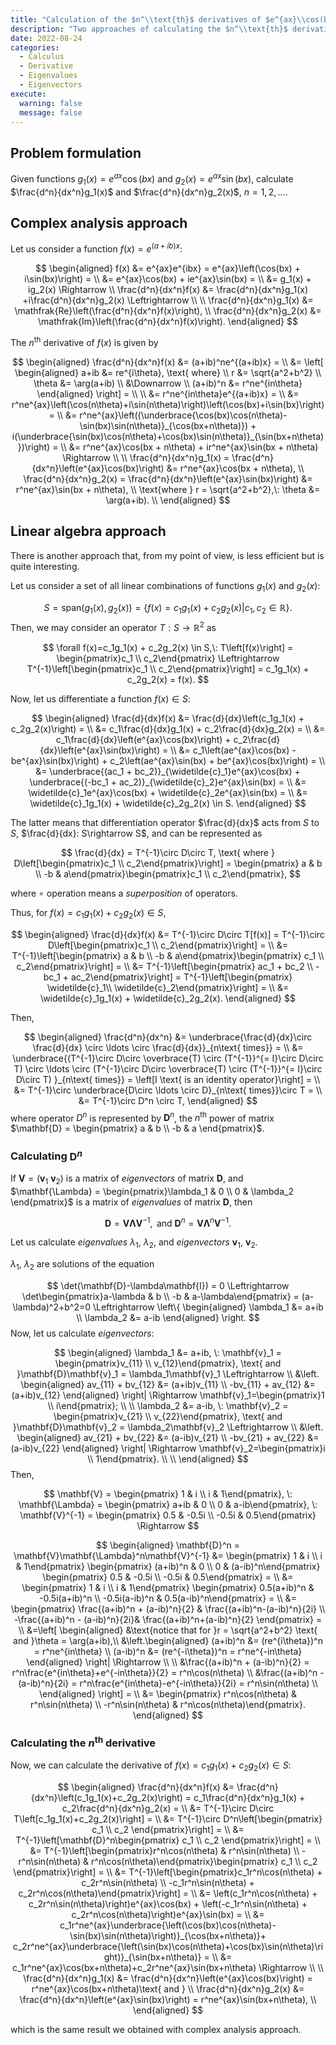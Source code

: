 ```yaml
---
title: "Calculation of the $n^\\text{th}$ derivatives of $e^{ax}\\cos(bx)$ and $e^{ax}\\sin(bx)$"
description: "Two approaches of calculating the $n^\\text{th}$ derivatives: complex analysis and linear algebra techniques."
date: 2022-08-24
categories:
  - Calculus
  - Derivative
  - Eigenvalues
  - Eigenvectors
execute: 
  warning: false
  message: false  
---
```


## Problem formulation

Given functions $g_1(x) = e^{ax}\cos(bx)$ and $g_2(x) = e^{ax}\sin(bx)$, calculate $\frac{d^n}{dx^n}g_1(x)$ and $\frac{d^n}{dx^n}g_2(x)$, $n = 1, 2, \ldots$.

## Complex analysis approach

Let us consider a function $f(x) = e^{(a+ib)x}$:

$$
\begin{aligned}
f(x) &= e^{ax}e^{ibx} = e^{ax}\left(\cos(bx) + i\sin(bx)\right) = \\
&= e^{ax}\cos(bx) + ie^{ax}\sin(bx) = \\
&= g_1(x) + ig_2(x) \Rightarrow \\
\frac{d^n}{dx^n}f(x) &= \frac{d^n}{dx^n}g_1(x) +i\frac{d^n}{dx^n}g_2(x) \Leftrightarrow \\ \\
\frac{d^n}{dx^n}g_1(x) &= \mathfrak{Re}\left(\frac{d^n}{dx^n}f(x)\right), \\
\frac{d^n}{dx^n}g_2(x) &= \mathfrak{Im}\left(\frac{d^n}{dx^n}f(x)\right).
\end{aligned}
$$

The $n^\text{th}$ derivative of $f(x)$ is given by

$$
\begin{aligned}
\frac{d^n}{dx^n}f(x) &= (a+ib)^ne^{(a+ib)x} = \\
&= \left[
\begin{aligned}
a+ib &= re^{i\theta}, \text{ where} \\
r &= \sqrt{a^2+b^2} \\
\theta &= \arg(a+ib) \\
&\Downarrow \\
(a+ib)^n &= r^ne^{in\theta}
\end{aligned}
\right] = \\ \\
&= r^ne^{in\theta}e^{(a+ib)x} = \\
&= r^ne^{ax}\left(\cos(n\theta)+i\sin(n\theta)\right)\left(\cos(bx)+i\sin(bx)\right) = \\
&= r^ne^{ax}\left((\underbrace{\cos(bx)\cos(n\theta)-\sin(bx)\sin(n\theta)}_{\cos(bx+n\theta)}) + i(\underbrace{\sin(bx)\cos(n\theta)+\cos(bx)\sin(n\theta)}_{\sin(bx+n\theta)})\right) = \\
&= r^ne^{ax}\cos(bx + n\theta) + ir^ne^{ax}\sin(bx + n\theta) \Rightarrow \\ \\
\frac{d^n}{dx^n}g_1(x) = \frac{d^n}{dx^n}\left(e^{ax}\cos(bx)\right) &= r^ne^{ax}\cos(bx + n\theta), \\
\frac{d^n}{dx^n}g_2(x) = \frac{d^n}{dx^n}\left(e^{ax}\sin(bx)\right) &= r^ne^{ax}\sin(bx + n\theta), \\
\text{where } r = \sqrt{a^2+b^2},\: \theta &= \arg(a+ib). \\
\end{aligned}
$$

## Linear algebra approach

There is another approach that, from my point of view, is less efficient but is quite interesting.

Let us consider a set of all linear combinations of functions $g_1(x)$ and $g_2(x)$:

$$
S = \text{span}\left(g_1(x), g_2(x)\right) = \left\{f(x) = c_1g_1(x) + c_2g_2(x)|c_1, c_2 \in \mathbb{R}\right\}.
$$ Then, we may consider an operator $T: S \rightarrow \mathbb{R}^2$ as

$$
\forall f(x)=c_1g_1(x) + c_2g_2(x) \in S,\: T\left[f(x)\right] = \begin{pmatrix}c_1 \\ c_2\end{pmatrix} \Leftrightarrow T^{-1}\left[\begin{pmatrix}c_1 \\ c_2\end{pmatrix}\right] = c_1g_1(x) + c_2g_2(x) = f(x).
$$

Now, let us differentiate a function $f(x)\in S$:

$$
\begin{aligned}
\frac{d}{dx}f(x) &= \frac{d}{dx}\left(c_1g_1(x) + c_2g_2(x)\right) = \\
&= c_1\frac{d}{dx}g_1(x) + c_2\frac{d}{dx}g_2(x) = \\
&= c_1\frac{d}{dx}\left(e^{ax}\cos(bx)\right) + c_2\frac{d}{dx}\left(e^{ax}\sin(bx)\right) = \\
&= c_1\left(ae^{ax}\cos(bx) - be^{ax}\sin(bx)\right) + c_2\left(ae^{ax}\sin(bx) + be^{ax}\cos(bx)\right) = \\
&= \underbrace{(ac_1 + bc_2)}_{\widetilde{c}_1}e^{ax}\cos(bx) + \underbrace{(-bc_1 + ac_2)}_{\widetilde{c}_2}e^{ax}\sin(bx) = \\
&= \widetilde{c}_1e^{ax}\cos(bx) + \widetilde{c}_2e^{ax}\sin(bx) = \\
&= \widetilde{c}_1g_1(x) + \widetilde{c}_2g_2(x) \in S.
\end{aligned}
$$

The latter means that differentiation operator $\frac{d}{dx}$ acts from $S$ to $S$, $\frac{d}{dx}: S\rightarrow S$, and can be represented as

$$
\frac{d}{dx} = T^{-1}\circ D\circ T, \text{ where } D\left[\begin{pmatrix}c_1 \\ c_2\end{pmatrix}\right] = 
\begin{pmatrix} a & b \\ -b & a\end{pmatrix}\begin{pmatrix}c_1 \\ c_2\end{pmatrix},
$$

where $\circ$ operation means a *superposition* of operators.

Thus, for $f(x) = c_1g_1(x) + c_2g_2(x) \in S$,

$$
\begin{aligned}
\frac{d}{dx}f(x) &= T^{-1}\circ D\circ T[f(x)] = T^{-1}\circ D\left[\begin{pmatrix}c_1 \\ c_2\end{pmatrix}\right] = \\
&= T^{-1}\left[\begin{pmatrix} a & b \\ -b & a\end{pmatrix}\begin{pmatrix} c_1 \\ c_2\end{pmatrix}\right] = \\
&= T^{-1}\left[\begin{pmatrix} ac_1 + bc_2 \\ -bc_1 + ac_2\end{pmatrix}\right] = T^{-1}\left[\begin{pmatrix} \widetilde{c}_1\\ \widetilde{c}_2\end{pmatrix}\right] = \\
&= \widetilde{c}_1g_1(x) + \widetilde{c}_2g_2(x).
\end{aligned}
$$

Then,

$$
\begin{aligned}
\frac{d^n}{dx^n} &= \underbrace{\frac{d}{dx}\circ \frac{d}{dx} \circ \ldots \circ \frac{d}{dx}}_{n\text{ times}} = \\
&= \underbrace{(T^{-1}\circ D\circ \overbrace{T) \circ (T^{-1}}^{= I}\circ D\circ T) \circ \ldots \circ (T^{-1}\circ D\circ \overbrace{T) \circ (T^{-1}}^{= I}\circ D\circ T) }_{n\text{ times}} = \left[I \text{ is an identity operator}\right] = \\
&= T^{-1}\circ \underbrace{D\circ \ldots \circ D}_{n\text{ times}}\circ T = \\
&= T^{-1}\circ D^n \circ T,
\end{aligned}
$$ where operator $D^n$ is represented by $\mathbf{D}^n$, the $n^\text{th}$ power of matrix $\mathbf{D} = \begin{pmatrix} a & b \\ -b & a \end{pmatrix}$.

### Calculating $\mathbf{D}^n$

If $\mathbf{V} = \left(\mathbf{v}_1\: \mathbf{v}_2\right)$ is a matrix of *eigenvectors* of matrix $\mathbf{D}$, and $\mathbf{\Lambda} = \begin{pmatrix}\lambda_1 & 0 \\ 0 & \lambda_2 \end{pmatrix}$ is a matrix of *eigenvalues* of matrix $\mathbf{D}$, then

$$
\mathbf{D} = \mathbf{V}\mathbf{\Lambda}\mathbf{V}^{-1}, \text{ and } \mathbf{D}^n = \mathbf{V}\mathbf{\Lambda}^n\mathbf{V}^{-1}.
$$

Let us calculate *eigenvalues* $\lambda_1$, $\lambda_2$, and *eigenvectors* $\mathbf{v}_1$, $\mathbf{v}_2$.

$\lambda_1$, $\lambda_2$ are solutions of the equation

$$
\det(\mathbf{D}-\lambda\mathbf{I}) = 0 \Leftrightarrow \det\begin{pmatrix}a-\lambda & b \\ -b & a-\lambda\end{pmatrix} = (a-\lambda)^2+b^2=0 \Leftrightarrow 
\left\{
\begin{aligned}
\lambda_1 &= a+ib \\
\lambda_2 &= a-ib
\end{aligned}
\right.
$$ Now, let us calculate *eigenvectors*:

$$
\begin{aligned}
\lambda_1 &= a+ib, \: \mathbf{v}_1 = \begin{pmatrix}v_{11} \\ v_{12}\end{pmatrix}, \text{ and }\mathbf{D}\mathbf{v}_1 = \lambda_1\mathbf{v}_1 \Leftrightarrow \\
&\left.
\begin{aligned}
av_{11} + bv_{12} &= (a+ib)v_{11} \\
-bv_{11} + av_{12} &= (a+ib)v_{12}
\end{aligned}
\right| \Rightarrow \mathbf{v}_1=\begin{pmatrix}1 \\ i\end{pmatrix}; \\ \\
\lambda_2 &= a-ib, \: \mathbf{v}_2 = \begin{pmatrix}v_{21} \\ v_{22}\end{pmatrix}, \text{ and }\mathbf{D}\mathbf{v}_2 = \lambda_2\mathbf{v}_2 \Leftrightarrow \\
&\left.
\begin{aligned}
av_{21} + bv_{22} &= (a-ib)v_{21} \\
-bv_{21} + av_{22} &= (a-ib)v_{22}
\end{aligned}
\right| \Rightarrow \mathbf{v}_2=\begin{pmatrix}i \\ 1\end{pmatrix}. \\ \\
\end{aligned}
$$ Then,

$$
\mathbf{V} = \begin{pmatrix} 1 & i \\ i & 1\end{pmatrix}, \: 
\mathbf{\Lambda} = \begin{pmatrix} a+ib & 0 \\ 0 & a-ib\end{pmatrix}, \:
\mathbf{V}^{-1} = \begin{pmatrix} 0.5 & -0.5i \\ -0.5i & 0.5\end{pmatrix} \Rightarrow
$$

$$
\begin{aligned}
\mathbf{D}^n = \mathbf{V}\mathbf{\Lambda}^n\mathbf{V}^{-1} &= 
\begin{pmatrix} 1 & i \\ i & 1\end{pmatrix}
\begin{pmatrix} (a+ib)^n & 0 \\ 0 & (a-ib)^n\end{pmatrix}
\begin{pmatrix} 0.5 & -0.5i \\ -0.5i & 0.5\end{pmatrix} = \\
&= \begin{pmatrix} 1 & i \\ i & 1\end{pmatrix}
\begin{pmatrix} 0.5(a+ib)^n & -0.5i(a+ib)^n \\ -0.5i(a-ib)^n & 0.5(a-ib)^n\end{pmatrix} = \\
&= \begin{pmatrix} 
   \frac{(a+ib)^n + (a-ib)^n}{2} & \frac{(a+ib)^n-(a-ib)^n}{2i} \\ 
   -\frac{(a+ib)^n - (a-ib)^n}{2i}& \frac{(a+ib)^n+(a-ib)^n}{2}
\end{pmatrix} = \\
&=\left[
\begin{aligned}
&\text{notice that for }r = \sqrt{a^2+b^2} \text{ and }\theta = \arg(a+ib),\\
&\left.\begin{aligned}
(a+ib)^n &= (re^{i\theta})^n = r^ne^{in\theta} \\
(a-ib)^n &= (re^{-i\theta})^n = r^ne^{-in\theta}
\end{aligned}
\right| \Rightarrow \\ \\
&\frac{(a+ib)^n + (a-ib)^n}{2} = r^n\frac{e^{in\theta}+e^{-in\theta}}{2} = r^n\cos(n\theta) \\
&\frac{(a+ib)^n - (a-ib)^n}{2i} = r^n\frac{e^{in\theta}-e^{-in\theta}}{2i} = r^n\sin(n\theta) \\
\end{aligned}
\right] = \\
&= \begin{pmatrix} r^n\cos(n\theta) & r^n\sin(n\theta) \\ -r^n\sin(n\theta) & r^n\cos(n\theta)\end{pmatrix}.
\end{aligned}
$$

### Calculating the $n^\text{th}$ derivative

Now, we can calculate the derivative of $f(x) = c_1g_1(x) + c_2g_2(x) \in S$:

$$
\begin{aligned}
\frac{d^n}{dx^n}f(x) &= \frac{d^n}{dx^n}\left(c_1g_1(x)+c_2g_2(x)\right) = c_1\frac{d^n}{dx^n}g_1(x) + c_2\frac{d^n}{dx^n}g_2(x) = \\
&= T^{-1}\circ D\circ T\left[c_1g_1(x)+c_2g_2(x)\right] = \\
&= T^{-1}\circ D^n\left[\begin{pmatrix} c_1 \\ c_2 \end{pmatrix}\right] = \\
&= T^{-1}\left[\mathbf{D}^n\begin{pmatrix} c_1 \\ c_2 \end{pmatrix}\right] = \\
&= T^{-1}\left[\begin{pmatrix}r^n\cos(n\theta) & r^n\sin(n\theta) \\ -r^n\sin(n\theta) & r^n\cos(n\theta)\end{pmatrix}\begin{pmatrix} c_1 \\ c_2 \end{pmatrix}\right] = \\
&= T^{-1}\left[\begin{pmatrix}c_1r^n\cos(n\theta) + c_2r^n\sin(n\theta) \\ -c_1r^n\sin(n\theta) + c_2r^n\cos(n\theta)\end{pmatrix}\right] = \\
&= \left(c_1r^n\cos(n\theta) + c_2r^n\sin(n\theta)\right)e^{ax}\cos(bx) + \left(-c_1r^n\sin(n\theta) + c_2r^n\cos(n\theta)\right)e^{ax}\sin(bx) = \\
&= c_1r^ne^{ax}\underbrace{\left(\cos(bx)\cos(n\theta)-\sin(bx)\sin(n\theta)\right)}_{\cos(bx+n\theta)}+
c_2r^ne^{ax}\underbrace{\left(\sin(bx)\cos(n\theta)+\cos(bx)\sin(n\theta)\right)}_{\sin(bx+n\theta)} = \\
&= c_1r^ne^{ax}\cos(bx+n\theta)+c_2r^ne^{ax}\sin(bx+n\theta) \Rightarrow \\ \\
\frac{d^n}{dx^n}g_1(x) &= \frac{d^n}{dx^n}\left(e^{ax}\cos(bx)\right) = r^ne^{ax}\cos(bx+n\theta)\text{ and } \\
\frac{d^n}{dx^n}g_2(x) &= \frac{d^n}{dx^n}\left(e^{ax}\sin(bx)\right) = r^ne^{ax}\sin(bx+n\theta), \\
\end{aligned}
$$

which is the same result we obtained with complex analysis approach.
